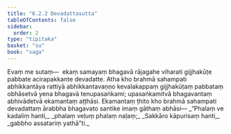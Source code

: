 ```yaml
---
title: "6.2.2 Devadattasutta"
tableOfContents: false
sidebar:
  order: 2
type: "tipitaka"
basket: "su"
book: "saga"
---
```



<DynamicBreadcrumb />

<Division number="183" book="saga">

<Paragraph number="1095" book="saga">
Evaṃ me sutaṃ—  ekaṃ samayaṃ bhagavā rājagahe viharati gijjhakūṭe pabbate acirapakkante devadatte. Atha kho brahmā sahampati abhikkantāya rattiyā abhikkantavaṇṇo kevalakappaṃ gijjhakūṭaṃ pabbataṃ obhāsetvā yena bhagavā tenupasaṅkami; upasaṅkamitvā bhagavantaṃ abhivādetvā ekamantaṃ aṭṭhāsi. Ekamantaṃ ṭhito kho brahmā sahampati devadattaṃ ārabbha bhagavato santike imaṃ gāthaṃ abhāsi—
</Paragraph>

<Paragraph number="1096" type="verses" book="saga">
_“Phalaṃ ve kadaliṃ hanti,_  
_phalaṃ veḷuṃ phalaṃ naḷaṃ;_  
_Sakkāro kāpurisaṃ hanti,_  
_gabbho assatariṃ yathā”ti._
</Paragraph>
</Division>